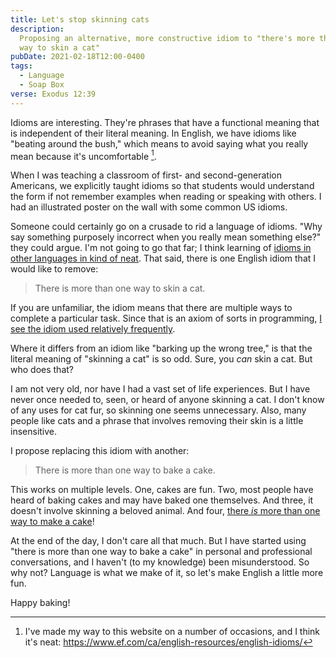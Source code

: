 ```yaml
---
title: Let's stop skinning cats
description:
  Proposing an alternative, more constructive idiom to "there's more than one
  way to skin a cat"
pubDate: 2021-02-18T12:00-0400
tags:
  - Language
  - Soap Box
verse: Exodus 12:39
---
```



Idioms are interesting. They're phrases that have a functional meaning that is
independent of their literal meaning. In English, we have idioms like "beating
around the bush," which means to avoid saying what you really mean because it's
uncomfortable [^1].

When I was teaching a classroom of first- and second-generation Americans, we
explicitly taught idioms so that students would understand the form if not
remember examples when reading or speaking with others. I had an illustrated
poster on the wall with some common US idioms.

Someone could certainly go on a crusade to rid a language of idioms. "Why say
something purposely incorrect when you really mean something else?" they could
argue. I'm not going to go that far; I think learning of
[idioms in other languages in kind of neat](https://www.thatsanegg.com/about).
That said, there is one English idiom that I would like to remove:

> There is more than one way to skin a cat. <Emoji symbol='😿'/>

If you are unfamiliar, the idiom means that there are multiple ways to complete
a particular task. Since that is an axiom of sorts in programming,
[I see the idiom used relatively frequently](https://duckduckgo.com/?q=site%3Astackoverflow.com+%22more+than+one+way+to+skin+a+cat%22).

Where it differs from an idiom like "barking up the wrong tree," is that the
literal meaning of "skinning a cat" is so odd. Sure, you _can_ skin a cat. But
who does that?

I am not very old, nor have I had a vast set of life experiences. But I have
never once needed to, seen, or heard of anyone skinning a cat. I don't know of
any uses for cat fur, so skinning one seems unnecessary. Also, many people like
cats and a phrase that involves removing their skin is a little insensitive.

I propose replacing this idiom with another:

> There is more than one way to bake a cake. <Emoji symbol='🍰'/>

This works on multiple levels. One, cakes are fun. Two, most people have heard
of baking cakes and may have baked one themselves. And three, it doesn't involve
skinning a beloved animal. And four,
[there _is_ more than one way to make a cake](https://www.allrecipes.com/search/results/?sort=re&wt=cake)!

At the end of the day, I don't care all that much. But I have started using
"there is more than one way to bake a cake" in personal and professional
conversations, and I haven't (to my knowledge) been misunderstood. So why not?
Language is what we make of it, so let's make English a little more fun.

Happy baking!

[^1]:
    I've made my way to this website on a number of occasions, and I think it's
    neat: https://www.ef.com/ca/english-resources/english-idioms/
